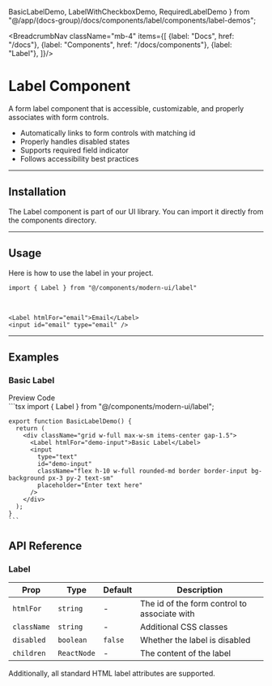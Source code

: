   BasicLabelDemo,
  LabelWithCheckboxDemo,
  RequiredLabelDemo
} from "@/app/(docs-group)/docs/components/label/components/label-demos";

<BreadcrumbNav className="mb-4" items={[
  {label: "Docs", href: "/docs"},
  {label: "Components", href: "/docs/components"},
  {label: "Label"},
]}/>

<PreviewLabel/>

# Label Component

A form label component that is accessible, customizable, and properly associates with form controls.

- Automatically links to form controls with matching id
- Properly handles disabled states
- Supports required field indicator
- Follows accessibility best practices

---

## Installation

The Label component is part of our UI library. You can import it directly from the components directory.

<LabelInstallation/>

---

## Usage

Here is how to use the label in your project.

```tsx
import { Label } from "@/components/modern-ui/label"
```

<br/>

```tsx
<Label htmlFor="email">Email</Label>
<input id="email" type="email" />
```

---

## Examples

### Basic Label

<Tabs defaultValue="preview">
  <TabsList>
    <TabsTrigger value="preview">Preview</TabsTrigger>
    <TabsTrigger value="code">Code</TabsTrigger>
  </TabsList>
  <TabsContent value="preview" className="p-6 border rounded-md mt-2 relative min-h-[150px]">
    <div className="absolute inset-0 bg-[radial-gradient(#80808080_1px,transparent_1px)] [background-size:16px_16px] opacity-50"></div>
    <div className="flex justify-center items-center h-full z-10 relative min-h-[150px]">
      <BasicLabelDemo />
    </div>
  </TabsContent>
  <TabsContent value="code">
    ```tsx
    import { Label } from "@/components/modern-ui/label";

    export function BasicLabelDemo() {
      return (
        <div className="grid w-full max-w-sm items-center gap-1.5">
          <Label htmlFor="demo-input">Basic Label</Label>
          <input
            type="text"
            id="demo-input"
            className="flex h-10 w-full rounded-md border border-input bg-background px-3 py-2 text-sm"
            placeholder="Enter text here"
          />
        </div>
      );
    }
    ```
  </TabsContent>
</Tabs>


## API Reference

### Label

| Prop | Type | Default | Description |
|------|------|---------|-------------|
| `htmlFor` | `string` | - | The id of the form control to associate with |
| `className` | `string` | - | Additional CSS classes |
| `disabled` | `boolean` | `false` | Whether the label is disabled |
| `children` | `ReactNode` | - | The content of the label |

Additionally, all standard HTML label attributes are supported. 